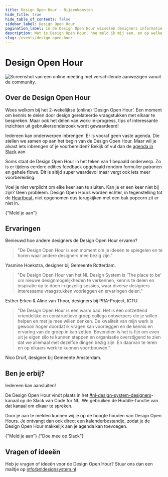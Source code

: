 ```yaml
---
title: Design Open Hour · Bijeenkomsten
hide_title: true
hide_table_of_contents: false
sidebar_label: Design Open Hour
pagination_label: In de Design Open Hour wisselen designers informatie, inzichten en tips met elkaar uit.
description: Wat is Design Open Hour, hoe meld ik mij aan, en op welke momenten is het?
slug: /events/design-open-hour
---
```



# Design Open Hour

![Screenshot van een online meeting met verschillende aanwezigen vanuit de community.](https://raw.githubusercontent.com/nl-design-system/documentatie/assets/design-open-hour.jpg)

## Over de Design Open Hour

Wees welkom bij het 2-wekelijkse (online) ‘Design Open Hour’. Een moment om kennis te delen door design gerelateerde vraagstukken met elkaar te bespreken. Maar ook het delen van work-in-progress, tips of interessante inzichten uit gebruikersonderzoek wordt gewaardeerd!

Iedereen kan onderwerpen inbrengen. Er is vooraf geen vaste agenda. Die stellen we samen op aan het begin van de Design Open Hour. Maar wil je alvast iets inbrengen of je voorbereiden? Bekijk of vul dan de [agenda in Slack](https://codefornl.slack.com/docs/T68FXPFQV/F07AVE99NU9) aan.

Soms staat de Design Open Hour in het teken van 1 bepaald onderwerp. Zo is er tijdens eerdere edities feedback opgehaald rondom formulier patronen en gehele flows. Dit is altijd super waardevol maar vergt ook iets meer voorbereiding.

Voel je niet verplicht om elke keer aan te sluiten. Kan je er een keer niet bij zijn? Geen probleem. Design Open Hours worden echter, in tegenstelling tot de [Heartbeat](/events/heartbeat), niet opgenomen dus terugkijken met een bak popcorn zit er niet in.

<ActionGroup>
  <ButtonLink href="/events/design-open-hour/aanmelden" appearance="primary-action">
    {"Meld je aan"}
    <IconChevronRight />
  </ButtonLink>
</ActionGroup>

## Ervaringen

Benieuwd hoe andere designers de Design Open Hour ervaren?

> "De Design Open Hour is een moment om je ideeën te spiegelen en te horen waar andere designers mee bezig zijn."

Yasmine Hoekstra, designer bij Gemeente Rotterdam.

> "De Design Open Hour van het NL Design System is 'The place to be' om nieuwe designmogelijkheden te verkennen, kennis te delen en inspiratie op te doen in gezellig sessies, waar diverse designers interessante vraagstukken voorleggen en ervaringen delen."

Esther Erken & Aline van Thoor, designers bij PRA-Project, ICTU.

> "De Design Open Hour is een warm bad. Het is een ontzettend vriendelijke en constructieve groep collega ontwerpers die je willen helpen en met je mee willen denken. De kwaliteit van mijn werk is gewoon hoger doordat ik vragen kan voorleggen en de kennis en ervaring van de groep in kan zetten. Bovendien is het is fijn om even uit je eigen silo te kunnen stappen en organisatie overstijgend te zien dat we allemaal met dezelfde dingen bezig zijn. En daarvan te leren en op elkaars werk te kunnen voortbouwen."

Nico Druif, designer bij Gemeente Amsterdam.

## Ben je erbij?

Iedereen kan aansluiten!

De Design Open Hour vindt plaats in het [#nl-design-system-designers](https://codefornl.slack.com/archives/C01D78C2E4E)-kanaal op de Slack van Code for NL. We gebruiken de Huddle-functie van dat kanaal om elkaar te spreken.

Door je aan te melden kunnen wij je op de hoogte houden van Design Open Hours. Je ontvangt dan ook direct een kalenderbestandje, zodat je de Design Open Hour makkelijk aan je agenda kan toevoegen.

<ActionGroup>
  <ButtonLink href="/events/design-open-hour/aanmelden" appearance="primary-action">
    {"Meld je aan"}
    <IconChevronRight />
  </ButtonLink>
  <ButtonLink href="https://praatmee.codefor.nl/" appearance="secondary-action">
    {"Doe mee op Slack"}
    <IconChevronRight />
  </ButtonLink>
</ActionGroup>

## Vragen of ideeën

Heb je vragen of ideeën voor de Design Open Hour? Stuur ons dan een mailtje op <a href="mailto:info@nldesignsystem.nl">info@nldesignsystem.nl</a>
